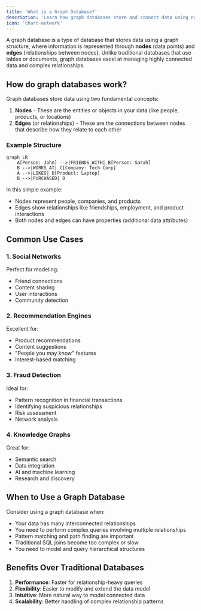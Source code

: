 ```yaml
---
title: 'What is a Graph Database?'
description: 'Learn how graph databases store and connect data using nodes and relationships'
icon: 'chart-network'
---
```


A graph database is a type of database that stores data using a graph structure, where information is represented through **nodes** (data points) and **edges** (relationships between nodes). Unlike traditional databases that use tables or documents, graph databases excel at managing highly connected data and complex relationships.

## How do graph databases work?

Graph databases store data using two fundamental concepts:

1. **Nodes** - These are the entities or objects in your data (like people, products, or locations)
2. **Edges** (or relationships) - These are the connections between nodes that describe how they relate to each other

### Example Structure

```mermaid
graph LR
    A[Person: John] -->|FRIENDS_WITH| B[Person: Sarah]
    B -->|WORKS_AT| C[Company: Tech Corp]
    A -->|LIKES| D[Product: Laptop]
    B -->|PURCHASED| D
```

In this simple example:
- Nodes represent people, companies, and products
- Edges show relationships like friendships, employment, and product interactions
- Both nodes and edges can have properties (additional data attributes)

## Common Use Cases

### 1. Social Networks
Perfect for modeling:
- Friend connections
- Content sharing
- User interactions
- Community detection

### 2. Recommendation Engines
Excellent for:
- Product recommendations
- Content suggestions
- "People you may know" features
- Interest-based matching

### 3. Fraud Detection
Ideal for:
- Pattern recognition in financial transactions
- Identifying suspicious relationships
- Risk assessment
- Network analysis

### 4. Knowledge Graphs
Great for:
- Semantic search
- Data integration
- AI and machine learning
- Research and discovery

## When to Use a Graph Database

Consider using a graph database when:

- Your data has many interconnected relationships
- You need to perform complex queries involving multiple relationships
- Pattern matching and path finding are important
- Traditional SQL joins become too complex or slow
- You need to model and query hierarchical structures



## Benefits Over Traditional Databases

1. **Performance**: Faster for relationship-heavy queries
2. **Flexibility**: Easier to modify and extend the data model
3. **Intuitive**: More natural way to model connected data
4. **Scalability**: Better handling of complex relationship patterns
